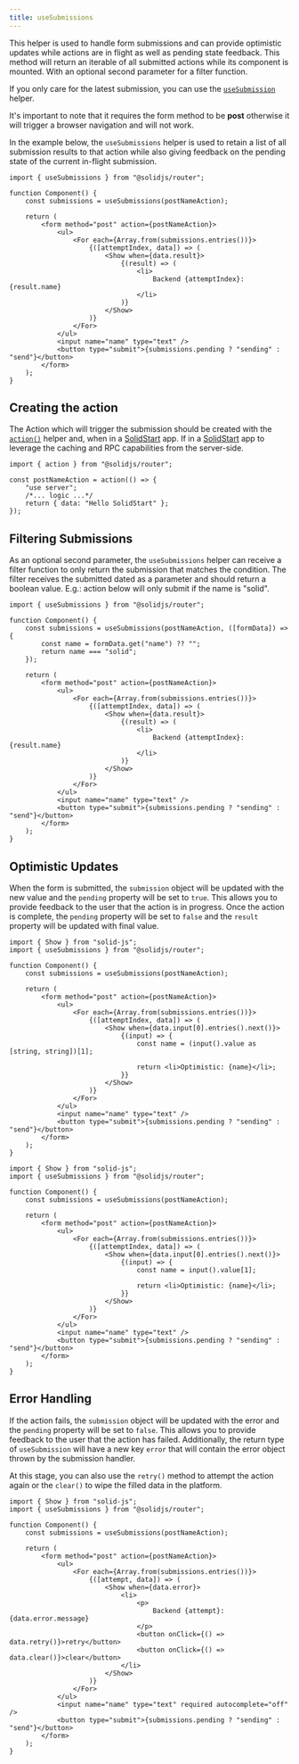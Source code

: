 ```yaml
---
title: useSubmissions
---
```


This helper is used to handle form submissions and can provide optimistic updates while actions are in flight as well as pending state feedback.
This method will return an iterable of all submitted actions while its component is mounted. With an optional second parameter for a filter function.

<Callout type="tip">

If you only care for the latest submission, you can use the [`useSubmission`](/solid-router/reference/data-apis/use-submission) helper.

</Callout>

It's important to note that it requires the form method to be **post** otherwise it will trigger a browser navigation and will not work.

In the example below, the `useSubmissions` helper is used to retain a list of all submission results to that action while also giving feedback on the pending state of the current in-flight submission.

```tsx title="component.tsx" {4,9-20, 23}
import { useSubmissions } from "@solidjs/router";

function Component() {
	const submissions = useSubmissions(postNameAction);

	return (
		<form method="post" action={postNameAction}>
			<ul>
				<For each={Array.from(submissions.entries())}>
					{([attemptIndex, data]) => (
						<Show when={data.result}>
							{(result) => (
								<li>
									Backend {attemptIndex}: {result.name}
								</li>
							)}
						</Show>
					)}
				</For>
			</ul>
			<input name="name" type="text" />
			<button type="submit">{submissions.pending ? "sending" : "send"}</button>
		</form>
	);
}
```

## Creating the action

The Action which will trigger the submission should be created with the [`action()`](/solid-router/reference/data-apis/action) helper and, when in a [SolidStart](/solid-start) app. If in a [SolidStart](/solid-start) app to leverage the caching and RPC capabilities from the server-side.

```tsx title="/component.tsx" {1,3-4}
import { action } from "@solidjs/router";

const postNameAction = action(() => {
	"use server";
	/*... logic ...*/
	return { data: "Hello SolidStart" };
});
```

## Filtering Submissions

As an optional second parameter, the `useSubmissions` helper can receive a filter function to only return the submission that matches the condition.
The filter receives the submitted dated as a parameter and should return a boolean value.
E.g.: action below will only submit if the name is "solid".

```tsx title="component.tsx" {4-8}
import { useSubmissions } from "@solidjs/router";

function Component() {
	const submissions = useSubmissions(postNameAction, ([formData]) => {
		const name = formData.get("name") ?? "";
		return name === "solid";
	});

	return (
		<form method="post" action={postNameAction}>
			<ul>
				<For each={Array.from(submissions.entries())}>
					{([attemptIndex, data]) => (
						<Show when={data.result}>
							{(result) => (
								<li>
									Backend {attemptIndex}: {result.name}
								</li>
							)}
						</Show>
					)}
				</For>
			</ul>
			<input name="name" type="text" />
			<button type="submit">{submissions.pending ? "sending" : "send"}</button>
		</form>
	);
}
```

## Optimistic Updates

When the form is submitted, the `submission` object will be updated with the new value and the `pending` property will be set to `true`.
This allows you to provide feedback to the user that the action is in progress.
Once the action is complete, the `pending` property will be set to `false` and the `result` property will be updated with final value.

<TabsCodeBlocks>
<div id="ts">

```tsx title="component.tsx" {5,12-19}
import { Show } from "solid-js";
import { useSubmissions } from "@solidjs/router";

function Component() {
	const submissions = useSubmissions(postNameAction);

	return (
		<form method="post" action={postNameAction}>
			<ul>
				<For each={Array.from(submissions.entries())}>
					{([attemptIndex, data]) => (
						<Show when={data.input[0].entries().next()}>
							{(input) => {
								const name = (input().value as [string, string])[1];

								return <li>Optimistic: {name}</li>;
							}}
						</Show>
					)}
				</For>
			</ul>
			<input name="name" type="text" />
			<button type="submit">{submissions.pending ? "sending" : "send"}</button>
		</form>
	);
}
```

</div>
<div id="js">

```tsx title="component.jsx" {5,12-19}
import { Show } from "solid-js";
import { useSubmissions } from "@solidjs/router";

function Component() {
	const submissions = useSubmissions(postNameAction);

	return (
		<form method="post" action={postNameAction}>
			<ul>
				<For each={Array.from(submissions.entries())}>
					{([attemptIndex, data]) => (
						<Show when={data.input[0].entries().next()}>
							{(input) => {
								const name = input().value[1];

								return <li>Optimistic: {name}</li>;
							}}
						</Show>
					)}
				</For>
			</ul>
			<input name="name" type="text" />
			<button type="submit">{submissions.pending ? "sending" : "send"}</button>
		</form>
	);
}
```

</div>
</TabsCodeBlocks>

## Error Handling

If the action fails, the `submission` object will be updated with the error and the `pending` property will be set to `false`.
This allows you to provide feedback to the user that the action has failed. Additionally, the return type of `useSubmission` will have a new key `error` that will contain the error object thrown by the submission handler.

At this stage, you can also use the `retry()` method to attempt the action again or the `clear()` to wipe the filled data in the platform.

```tsx title="component.tsx" {12-18}
import { Show } from "solid-js";
import { useSubmissions } from "@solidjs/router";

function Component() {
	const submissions = useSubmissions(postNameAction);

	return (
		<form method="post" action={postNameAction}>
			<ul>
				<For each={Array.from(submissions.entries())}>
					{([attempt, data]) => (
						<Show when={data.error}>
							<li>
								<p>
									Backend {attempt}: {data.error.message}
								</p>
								<button onClick={() => data.retry()}>retry</button>
								<button onClick={() => data.clear()}>clear</button>
							</li>
						</Show>
					)}
				</For>
			</ul>
			<input name="name" type="text" required autocomplete="off" />
			<button type="submit">{submissions.pending ? "sending" : "send"}</button>
		</form>
	);
}
```
